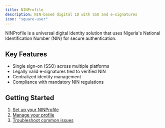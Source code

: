 ```yaml
---
title: NINProfile
description: NIN-based digital ID with SSO and e-signatures
icon: "square-user"
---
```


NINProfile is a universal digital identity solution that uses Nigeria's National Identification Number (NIN) for secure authentication.

## Key Features

- Single sign-on (SSO) across multiple platforms
- Legally valid e-signatures tied to verified NIN
- Centralized identity management
- Compliance with mandatory NIN regulations

## Getting Started

1. [Set up your NINProfile](/guides/setting-up-ninprofile)
2. [Manage your profile](/guides/managing-profile)
3. [Troubleshoot common issues](/guides/troubleshooting)